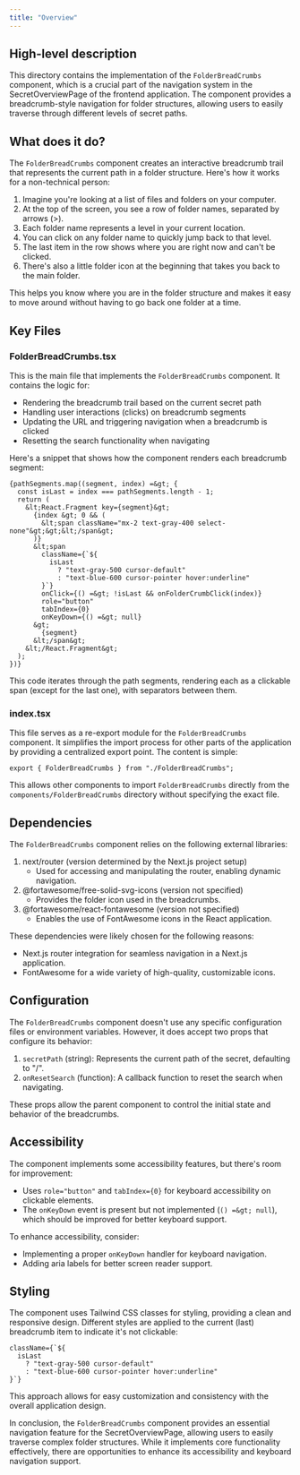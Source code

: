 ```yaml
---
title: "Overview"
---
```


## High-level description
This directory contains the implementation of the `FolderBreadCrumbs` component, which is a crucial part of the navigation system in the SecretOverviewPage of the frontend application. The component provides a breadcrumb-style navigation for folder structures, allowing users to easily traverse through different levels of secret paths.

## What does it do?
The `FolderBreadCrumbs` component creates an interactive breadcrumb trail that represents the current path in a folder structure. Here's how it works for a non-technical person:

1. Imagine you're looking at a list of files and folders on your computer.
2. At the top of the screen, you see a row of folder names, separated by arrows (&gt;).
3. Each folder name represents a level in your current location.
4. You can click on any folder name to quickly jump back to that level.
5. The last item in the row shows where you are right now and can't be clicked.
6. There's also a little folder icon at the beginning that takes you back to the main folder.

This helps you know where you are in the folder structure and makes it easy to move around without having to go back one folder at a time.

## Key Files

### FolderBreadCrumbs.tsx
This is the main file that implements the `FolderBreadCrumbs` component. It contains the logic for:
- Rendering the breadcrumb trail based on the current secret path
- Handling user interactions (clicks) on breadcrumb segments
- Updating the URL and triggering navigation when a breadcrumb is clicked
- Resetting the search functionality when navigating

Here's a snippet that shows how the component renders each breadcrumb segment:

```tsx
{pathSegments.map((segment, index) =&gt; {
  const isLast = index === pathSegments.length - 1;
  return (
    &lt;React.Fragment key={segment}&gt;
      {index &gt; 0 && (
        &lt;span className="mx-2 text-gray-400 select-none"&gt;&gt;&lt;/span&gt;
      )}
      &lt;span
        className={`${
          isLast
            ? "text-gray-500 cursor-default"
            : "text-blue-600 cursor-pointer hover:underline"
        }`}
        onClick={() =&gt; !isLast && onFolderCrumbClick(index)}
        role="button"
        tabIndex={0}
        onKeyDown={() =&gt; null}
      &gt;
        {segment}
      &lt;/span&gt;
    &lt;/React.Fragment&gt;
  );
})}
```

This code iterates through the path segments, rendering each as a clickable span (except for the last one), with separators between them.

### index.tsx
This file serves as a re-export module for the `FolderBreadCrumbs` component. It simplifies the import process for other parts of the application by providing a centralized export point. The content is simple:

```tsx
export { FolderBreadCrumbs } from "./FolderBreadCrumbs";
```

This allows other components to import `FolderBreadCrumbs` directly from the `components/FolderBreadCrumbs` directory without specifying the exact file.

## Dependencies
The `FolderBreadCrumbs` component relies on the following external libraries:

1. next/router (version determined by the Next.js project setup)
   - Used for accessing and manipulating the router, enabling dynamic navigation.
2. @fortawesome/free-solid-svg-icons (version not specified)
   - Provides the folder icon used in the breadcrumbs.
3. @fortawesome/react-fontawesome (version not specified)
   - Enables the use of FontAwesome icons in the React application.

These dependencies were likely chosen for the following reasons:
- Next.js router integration for seamless navigation in a Next.js application.
- FontAwesome for a wide variety of high-quality, customizable icons.

## Configuration
The `FolderBreadCrumbs` component doesn't use any specific configuration files or environment variables. However, it does accept two props that configure its behavior:

1. `secretPath` (string): Represents the current path of the secret, defaulting to "/".
2. `onResetSearch` (function): A callback function to reset the search when navigating.

These props allow the parent component to control the initial state and behavior of the breadcrumbs.

## Accessibility
The component implements some accessibility features, but there's room for improvement:

- Uses `role="button"` and `tabIndex={0}` for keyboard accessibility on clickable elements.
- The `onKeyDown` event is present but not implemented (`() =&gt; null`), which should be improved for better keyboard support.

To enhance accessibility, consider:
- Implementing a proper `onKeyDown` handler for keyboard navigation.
- Adding aria labels for better screen reader support.

## Styling
The component uses Tailwind CSS classes for styling, providing a clean and responsive design. Different styles are applied to the current (last) breadcrumb item to indicate it's not clickable:

```tsx
className={`${
  isLast
    ? "text-gray-500 cursor-default"
    : "text-blue-600 cursor-pointer hover:underline"
}`}
```

This approach allows for easy customization and consistency with the overall application design.

In conclusion, the `FolderBreadCrumbs` component provides an essential navigation feature for the SecretOverviewPage, allowing users to easily traverse complex folder structures. While it implements core functionality effectively, there are opportunities to enhance its accessibility and keyboard navigation support.
